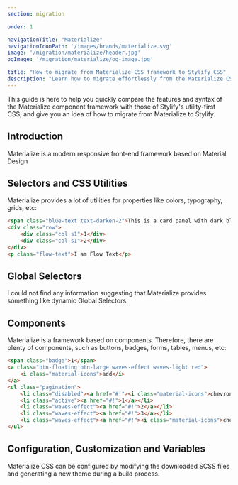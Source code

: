 ```yaml
---
section: migration

order: 1

navigationTitle: "Materialize"
navigationIconPath: '/images/brands/materialize.svg'
image: '/migration/materialize/header.jpg'
ogImage: '/migration/materialize/og-image.jpg'

title: "How to migrate from Materialize CSS framework to Stylify CSS"
description: "Learn how to migrate effortlessly from the Materialize CSS component framework to Stylify's utility-first CSS and code faster with less code."
---
```


This guide is here to help you quickly compare the features and syntax of the Materialize component framework with those of Stylify's utility-first CSS, and give you an idea of how to migrate from Materialize to Stylify.

<MigrationNote />

## Introduction

Materialize is a modern responsive front-end framework based on Material Design

<MigrationStylifyDescription />

## Selectors and CSS Utilities

<MigrationCodeBlock image="materialize.svg">
<div slot="tool">

Materialize provides a lot of utilities for properties like colors, typography, grids, etc:

```html
<span class="blue-text text-darken-2">This is a card panel with dark blue text</span>
<div class="row">
	<div class="col s1">1</div>
	<div class="col s1">2</div>
</div>
<p class="flow-text">I am Flow Text</p>
```

</div>
<div slot="stylify">

<MigrationStylifySelectors />

</div>
</MigrationCodeBlock>


## Global Selectors

<MigrationCodeBlock image="materialize.svg">
<div slot="tool">

I could not find any information suggesting that Materialize provides something like dynamic Global Selectors.

</div>
<div slot="stylify">

<MigrationStylifyCustomSelectors />

</div>
</MigrationCodeBlock>

## Components
<MigrationCodeBlock image="materialize.svg">
<div slot="tool">

Materialize is a framework based on components. Therefore, there are plenty of components, such as buttons, badges, forms, tables, menus, etc:

```html
<span class="badge">1</span>
<a class="btn-floating btn-large waves-effect waves-light red">
	<i class="material-icons">add</i>
</a>
<ul class="pagination">
	<li class="disabled"><a href="#!"><i class="material-icons">chevron_left</i></a></li>
	<li class="active"><a href="#!">1</a></li>
	<li class="waves-effect"><a href="#!">2</a></li>
	<li class="waves-effect"><a href="#!">3</a></li>
	<li class="waves-effect"><a href="#!"><i class="material-icons">chevron_right</i></a></li>
</ul>
```

</div>
<div slot="stylify">

<MigrationStylifyComponents />

</div>
</MigrationCodeBlock>

## Configuration, Customization and Variables
<MigrationCodeBlock image="materialize.svg">
<div slot="tool">

Materialize CSS can be configured by modifying the downloaded SCSS files and generating a new theme during a build process.

</div>
<div slot="stylify">

<MigrationStylifyVariables />
</div>
</MigrationCodeBlock>

<MigrationPageFooter />
